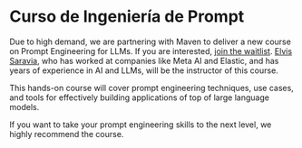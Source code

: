 # Curso de Ingeniería de Prompt

Due to high demand, we are partnering with Maven to deliver a new course on Prompt Engineering for LLMs. If you are interested, [join the waitlist](https://maven.com/forms/4f11a9). [Elvis Saravia](https://www.linkedin.com/in/omarsar/), who has worked at companies like Meta AI and Elastic, and has years of experience in AI and LLMs, will be the instructor of this course.

This hands-on course will cover prompt engineering techniques, use cases, and tools for effectively building applications of top of large language models.

If you want to take your prompt engineering skills to the next level, we highly recommend the course.